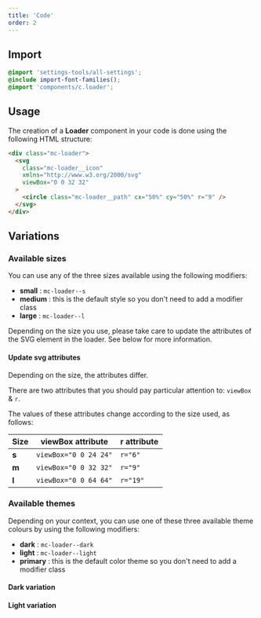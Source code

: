 ```yaml
---
title: 'Code'
order: 2
---
```


## Import

```scss
@import 'settings-tools/all-settings';
@include import-font-families();
@import 'components/c.loader';
```

## Usage

The creation of a **Loader** component in your code is done using the following HTML structure:

```html
<div class="mc-loader">
  <svg
    class="mc-loader__icon"
    xmlns="http://www.w3.org/2000/svg"
    viewBox="0 0 32 32"
  >
    <circle class="mc-loader__path" cx="50%" cy="50%" r="9" />
  </svg>
</div>
```

## Variations

### Available sizes

You can use any of the three sizes available using the following modifiers:

- **small** : `mc-loader--s`
- **medium** : this is the default style so you don't need to add a modifier class
- **large** : `mc-loader--l`

<Story id="loading-loader--sizes" />

<Highlight type="warning">
  Depending on the size you use, please take care to update the attributes of
  the SVG element in the loader. See below for more information.
</Highlight>

#### Update svg attributes

Depending on the size, the attributes differ.

There are two attributes that you should pay particular attention to: `viewBox` & `r`.

The values of these attributes change according to the size used, as follows:

| Size  | **viewBox** attribute | **r** attribute |
| ----- | --------------------- | --------------- |
| **s** | `viewBox="0 0 24 24"` | `r="6"`         |
| **m** | `viewBox="0 0 32 32"` | `r="9"`         |
| **l** | `viewBox="0 0 64 64"` | `r="19"`        |

### Available themes

Depending on your context, you can use one of these three available theme colours by using the following modifiers:

- **dark** : `mc-loader--dark`
- **light** : `mc-loader--light`
- **primary** : this is the default color theme so you don't need to add a modifier class

#### Dark variation

<Story id="loading-loader--color-dark" />

#### Light variation

<Story id="loading-loader--color-light" />
